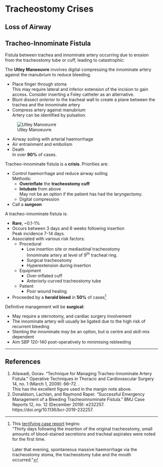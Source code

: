 # Tracheostomy Crises

## Loss of Airway



## Tracheo-Innominate Fistula

Fistula between trachea and innominate artery occurring due to erosion from the tracheostomy tube or cuff, leading to catastrophic:

:::column-margin
The **Utley Manoeuvre** involves digital compressing the innominate artery against the manubrium to reduce bleeding.

* Place finger through stoma\
This may require lateral and inferior extension of the incision to gain access. Consider inserting a Foley catheter as an alternative.
* Blunt dissect *anterior* to the tracheal wall to create a plane between the trachea and the innominate artery
* Compress artery against manubrium\
Artery can be identified by pulsation.

![Utley Manoeuvre](/resources/utley.jpg)
:::

* Airway soiling with arterial haemorrhage
* Air entrainment and embolism
* Death\
In over **90%** of cases.

:::crisis
Tracheo-innominate fistula is a **crisis**. Priorities are:

* Control haemorrhage and reduce airway soiling\
Methods:
	* **Overinflate** the **tracheostomy cuff**
	* **Intubate** from above\
	May not be an option if the patient has had the laryngectomy.
	* Digital compression
* Call a **surgeon**
\
:::

A tracheo-innominate fistula is:

* **Rare**, ~0.1-1%
* Occurs between 3 days and 6 weeks following insertion\
Peak incidence 7-14 days.
* Associated with various risk factors:
	* Procedural
		* Low insertion site or mediastinal tracheostomy\
		Innominate artery at level of 9^th^ tracheal ring.
		* Surgical tracheostomy
		* Hyperextension during insertion
	* Equipment
		* Over-inflated cuff
		* Anteriorly-curved tracheostomy tube
	* Patient
		* Poor wound healing
* Proceeded by a **herald bleed** in **50%** of cases^[This [terrifying case report](https://casereports.bmj.com/content/12/12/e232257) begins:\
"Thirty days following the insertion of the original tracheostomy, small amounts of blood-stained secretions and tracheal aspirates were noted for the first time.\
\
Later that evening, spontaneous massive haemorrhage via the tracheostomy stoma, the tracheostomy tube and the mouth occurred."]
				


Definitive management will be **surgical**:

* May require a sternotomy, and cardiac surgery involvement
* The innominate artery will usually be ligated due to the high risk of recurrent bleeding
* Stenting the innominate *may* be an option, but is centre and skill-mix dependent
* Aim SBP 120-140 post-operatively to minimising rebleeding


---

## References

1. Ailawadi, Gorav. “Technique for Managing Tracheo-Innominate Artery Fistula.” Operative Techniques in Thoracic and Cardiovascular Surgery 14, no. 1 (March 1, 2009): 66–72. [](https://doi.org/10.1053/j.optechstcvs.2009.02.003).\
This has the excellent figure used in the margin note above.
2. Donaldson, Lachlan, and Raymond Raper. “Successful Emergency Management of a Bleeding Tracheoinnominate Fistula.” BMJ Case Reports 12, no. 12 (December 2019): e232257. https://doi.org/10.1136/bcr-2019-232257.


